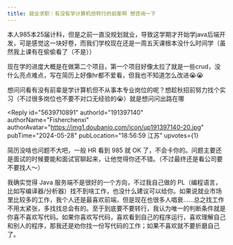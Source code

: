 ```yaml
---
title: 就业求职｜有没有学计算机但转行的前辈啊 想咨询一下
---
```



<Forum groupName="00后人生研究室" groupUrl="https://www.douban.com/group/739053/" archivedAt="2025-05-16T14:18:47.755Z">
  <Post
    id="305940871"
    title="就业求职｜有没有学计算机但转行的前辈啊 想咨询一下"
    url="https://www.douban.com/group/topic/305940871/?_spm_id=MjQwMDE5NTk4"
    pubTime="2024-05-30"
    highlightUserId="191397140"
  >
本人985本25届计科，但是之前一直没规划就业，导致这学期才开始学java后端开发，可是感觉这一块好卷，而我们学校现在还是一周五天课根本没什么时间学（虽然我上课有在偷偷看了（不是））

现在学的进度大概是在做第二个项目，第一个项目好像太拉了就是一些crud，没什么亮点难点，写在简历上好像hr都不爱看，但我也不知道怎么改进😭😭

想问问看有没有前辈是学计算机但不从事本专业岗位的呢？想趁秋招前努力找个实习（不过很多岗位也不要不对口无经验的😭）就是想问问出路在哪

<Reply
  id="5639710891"
  authorId="191397140"
  authorName="Fisherchenxi"
  authorAvatar="https://img1.doubanio.com/icon/up191397140-20.jpg"
  pubTime="2024-05-28"
  pubLocation="18:56:59 江苏"
  upvotes={1}
>
简历没啥也问题不大吧，一般 HR 看到 985 就 OK
了，不会卡你的。问题主要还是面试的时候要能和面试官聊起来，让他觉得你还不错。（不过最终还是看公司要不要找人～）

我确实觉得 Java 服务端不是很好的一个方向，不过我自己做的
PL（编程语言，比如写编译器/分析器）找不到啥工作，也没什么建议可以给你。如果说就业市场里比较多的工作，我个人还是最喜欢前端，但是现在也很多人唱衰......总之找工作不用太紧张，多找找总会有的。至于到底要不要转行，我认为唯一的判断条件就是你喜不喜欢写代码。如果你喜欢写代码，喜欢看到自己的程序运行，喜欢理解自己和别人的程序，那我还是劝你找一份写代码的工作；如果不喜欢就不要折磨自己了。
</Reply>
  </Post>
</Forum>
